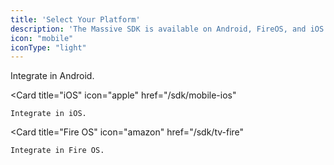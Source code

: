 ```yaml
---
title: 'Select Your Platform'
description: 'The Massive SDK is available on Android, FireOS, and iOS.'
icon: "mobile"
iconType: "light"
---
```


<CardGroup cols={2}>
  <Card
    title="Android"
    icon="android"
    href="/sdk/mobile-android"
  >
    Integrate in Android.
  </Card>

  <Card
    title="iOS"
    icon="apple"
    href="/sdk/mobile-ios"
  >
    Integrate in iOS.
  </Card>

  <Card
    title="Fire OS"
    icon="amazon"
    href="/sdk/tv-fire"
  >
    Integrate in Fire OS.
  </Card>
</CardGroup>
